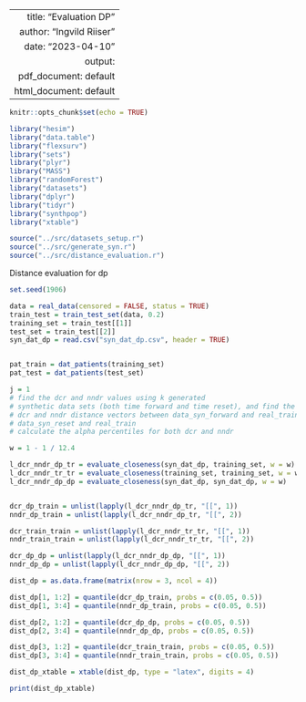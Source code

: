 
---
  title: "Evaluation DP"
author: "Ingvild Riiser"
date: "2023-04-10"
output:
  pdf_document: default
html_document: default
---
```{r setup, include=FALSE}
knitr::opts_chunk$set(echo = TRUE)
```

```{r, warning=FALSE}
library("hesim")
library("data.table")
library("flexsurv")
library("sets")
library("plyr")
library("MASS")
library("randomForest")
library("datasets")
library("dplyr")
library("tidyr")
library("synthpop")
library("xtable")

source("../src/datasets_setup.r")
source("../src/generate_syn.r")
source("../src/distance_evaluation.r")
```



Distance evaluation for dp
```{r}
set.seed(1906)

data = real_data(censored = FALSE, status = TRUE)
train_test = train_test_set(data, 0.2)
training_set = train_test[[1]]
test_set = train_test[[2]]
syn_dat_dp = read.csv("syn_dat_dp.csv", header = TRUE)


pat_train = dat_patients(training_set)
pat_test = dat_patients(test_set)

j = 1
# find the dcr and nndr values using k generated
# synthetic data sets (both time forward and time reset), and find the
# dcr and nndr distance vectors between data_syn_forward and real_train and
# data_syn_reset and real_train
# calculate the alpha percentiles for both dcr and nndr

w = 1 - 1 / 12.4

l_dcr_nndr_dp_tr = evaluate_closeness(syn_dat_dp, training_set, w = w)
l_dcr_nndr_tr_tr = evaluate_closeness(training_set, training_set, w = w)
l_dcr_nndr_dp_dp = evaluate_closeness(syn_dat_dp, syn_dat_dp, w = w)


dcr_dp_train = unlist(lapply(l_dcr_nndr_dp_tr, "[[", 1))
nndr_dp_train = unlist(lapply(l_dcr_nndr_dp_tr, "[[", 2))

dcr_train_train = unlist(lapply(l_dcr_nndr_tr_tr, "[[", 1))
nndr_train_train = unlist(lapply(l_dcr_nndr_tr_tr, "[[", 2))

dcr_dp_dp = unlist(lapply(l_dcr_nndr_dp_dp, "[[", 1))
nndr_dp_dp = unlist(lapply(l_dcr_nndr_dp_dp, "[[", 2))

dist_dp = as.data.frame(matrix(nrow = 3, ncol = 4))

dist_dp[1, 1:2] = quantile(dcr_dp_train, probs = c(0.05, 0.5))
dist_dp[1, 3:4] = quantile(nndr_dp_train, probs = c(0.05, 0.5))

dist_dp[2, 1:2] = quantile(dcr_dp_dp, probs = c(0.05, 0.5))
dist_dp[2, 3:4] = quantile(nndr_dp_dp, probs = c(0.05, 0.5))

dist_dp[3, 1:2] = quantile(dcr_train_train, probs = c(0.05, 0.5))
dist_dp[3, 3:4] = quantile(nndr_train_train, probs = c(0.05, 0.5))

dist_dp_xtable = xtable(dist_dp, type = "latex", digits = 4)

print(dist_dp_xtable)

```
